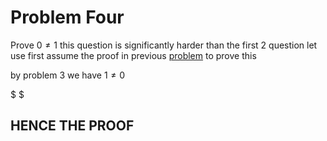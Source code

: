 # Problem Four

Prove $0 \neq 1$ 
this question is significantly harder than the first 2 question
let use first assume the proof in previous [problem](/problem_3.html) to prove this 

by problem 3 we have $1 \neq 0$

$ \implies 0 \neq 1$

## HENCE THE PROOF

